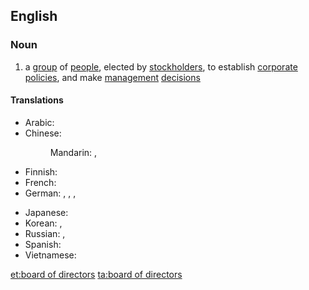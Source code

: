 ==English==
{{wikipedia}}

===Noun===
{{en-noun|sg=[[board]] of [[director]]s|boards of directors}}

# a [[group]] of [[people]], elected by [[stockholder]]s, to establish [[corporate]] [[policies]], and make [[management]] [[decision]]s

====Translations====
{{trans-top|group of people elected by stockholders}}
* Arabic: {{t|ar|مجلس إدارة|m|tr=májlis 'idaara|sc=Arab}}
* Chinese:
*: Mandarin: {{t|zh|董事會|sc=Hani}}, {{t|zh|董事会|tr=dǒngshìhuì|sc=Hani}}
* Finnish: {{t|fi|hallitus}}
* French: {{t|fr|conseil d'administration|m}}
* German: {{t|de|Vorstand|m}}, {{t|de|Direktorium|n}}, {{t|de|Verwaltungsrat|n}}, {{t|de|Board of Directors|n}}
{{trans-mid}}
* Japanese: {{t|ja|取締役会|tr=とりしまりやくかい, torishimariyaku-kai|sc=Jpan}}
* Korean: {{t|ko|이사회|tr=isahoe|sc=Kore}}, {{t|ko|理事會|sc=Kore}}
* Russian: {{t|ru|совет директоров|m|tr=sovét direktoróv|sc=Cyrl}}, {{t|ru|правление|n|tr=pravlénije|sc=Cyrl}}
* Spanish: {{t|es|consejo de administración|m}}
* Vietnamese: {{t|vi|hội đồng quản trị}}
{{trans-bottom}}

[[et:board of directors]]
[[ta:board of directors]]